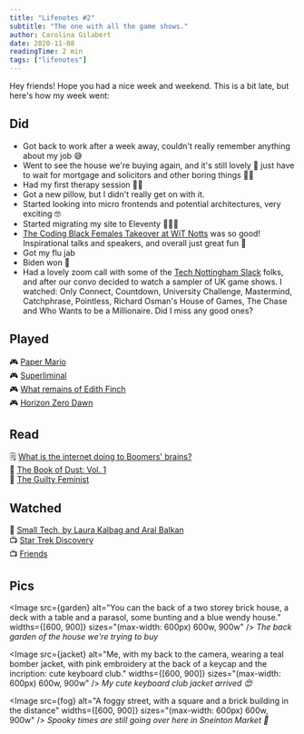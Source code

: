 ```yaml
---
title: "Lifenotes #2"
subtitle: "The one with all the game shows."
author: Carolina Gilabert
date: 2020-11-08
readingTime: 2 min
tags: ["lifenotes"]
---
```



Hey friends! Hope you had a nice week and weekend. This is a bit late, but here's how my week went:

## Did

- Got back to work after a week away, couldn't really remember anything about my job 😅
- Went to see the house we're buying again, and it's still lovely 💛 just have to wait for mortgage and solicitors and other boring things 🤞🏼
- Had my first therapy session 🙌🏼
- Got a new pillow, but I didn't really get on with it.
- Started looking into micro frontends and potential architectures, very exciting 🤓
- Started migrating my site to Eleventy 👩🏼‍💻
- [The Coding Black Females Takeover at WiT Notts](https://www.technottingham.com/events/wit-november-2020) was so good! Inspirational talks and speakers, and overall just great fun 💛
- Got my flu jab
- Biden won 🎉
- Had a lovely zoom call with some of the [Tech Nottingham Slack](https://nott.tech/slack) folks, and after our convo decided to watch a sampler of UK game shows. I watched: Only Connect, Countdown, University Challenge, Mastermind, Catchphrase, Pointless, Richard Osman's House of Games, The Chase and Who Wants to be a Millionaire. Did I miss any good ones?

## Played

🎮 [Paper Mario](https://www.nintendo.co.uk/Games/Nintendo-Switch/Paper-Mario-The-Origami-King-1782440.html)  
🎮 [Superliminal](https://www.nintendo.co.uk/Games/Nintendo-Switch-download-software/Superliminal-1742946.html)  
🎮 [What remains of Edith Finch](https://store.playstation.com/en-gb/product/EP2333-CUSA07974_00-WHATREMAINSFINCH)  
🎮 [Horizon Zero Dawn](https://store.playstation.com/en-gb/product/EP9000-CUSA10213_00-HRZCE00000000000)

## Read

🗒 [What is the internet doing to Boomers' brains?](https://www.huffingtonpost.co.uk/entry/internet-baby-boomers-misinformation-social-media_n_5f998039c5b6a4a2dc813d3d)  
📖 [The Book of Dust: Vol. 1](https://uk.bookshop.org/books/la-belle-sauvage-the-book-of-dust-volume-one/9780241365854)  
📖 [The Guilty Feminist](https://uk.bookshop.org/books/the-guilty-feminist-the-sunday-times-bestseller-breathes-life-into-conversations-about-feminism-phoebe-waller-bridge/9780349010120)

## Watched

🎤 [Small Tech, by Laura Kalbag and Aral Balkan](https://vimeo.com/342972799)  
📺 [Star Trek Discovery](https://www.imdb.com/title/tt5171438/)  
📺 [Friends](https://www.imdb.com/title/tt0108778/)

## Pics

<Image
  src={garden}
  alt="You can the back of a two storey brick house, a deck with a table and a parasol, some bunting and a blue wendy house."
  widths={[600, 900]}
  sizes="(max-width: 600px) 600w, 900w"
/>
_The back garden of the house we're trying to buy_

<Image
  src={jacket}
  alt="Me, with my back to the camera, wearing a teal bomber jacket, with pink embroidery at the back of a keycap and the incription: cute keyboard club."
  widths={[600, 900]}
  sizes="(max-width: 600px) 600w, 900w"
/>
_My cute keyboard club jacket arrived 😍_

<Image
  src={fog}
  alt="A foggy street, with a square and a brick building in the distance"
  widths={[600, 900]}
  sizes="(max-width: 600px) 600w, 900w"
/>
_Spooky times are still going over here in Sneinton Market 👻_
